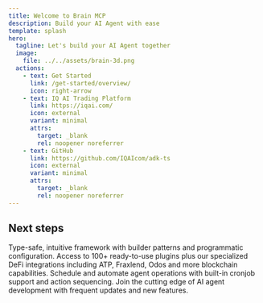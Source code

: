 ```yaml
---
title: Welcome to Brain MCP
description: Build your AI Agent with ease
template: splash
hero:
  tagline: Let's build your AI Agent together
  image:
    file: ../../assets/brain-3d.png
  actions:
    - text: Get Started
      link: /get-started/overview/
      icon: right-arrow
    - text: IQ AI Trading Platform
      link: https://iqai.com/
      icon: external
      variant: minimal
      attrs:
        target: _blank
        rel: noopener noreferrer
    - text: GitHub
      link: https://github.com/IQAIcom/adk-ts
      icon: external
      variant: minimal
      attrs:
        target: _blank
        rel: noopener noreferrer
---
```



## Next steps

<CardGrid stagger>
  <Card title="Developer First" icon="laptop">
    Type-safe, intuitive framework with builder patterns and programmatic
    configuration.
  </Card>
  <Card title="Rich MCP Servers" icon="puzzle">
    Access to 100+ ready-to-use plugins plus our specialized DeFi integrations
    including ATP, Fraxlend, Odos and more blockchain capabilities.
  </Card>
  <Card title="Automated Tasks" icon="setting">
    Schedule and automate agent operations with built-in cronjob support and
    action sequencing.
  </Card>
  <Card title="Active Development" icon="rocket">
    Join the cutting edge of AI agent development with frequent updates and new
    features.
  </Card>
</CardGrid>

